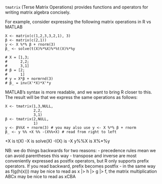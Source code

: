 `tmatrix` (Terse Matrix Operations) provides functions and operators for writing matrix algebra concisely.

For example, consider expressing the following matrix operations in R vs MATLAB

```
X <- matrix(c(1,2,3,3,2,1), 3)
β <- matrix(c(2,1))
y <- X %*% β + rnorm(3)
β_ <- solve(t(X)%*%X)%*%t(X)%*%y

# X = [1,3;
#      2,2;
#      3,1]
# β = [2;
#      1]
# y = X*β + normrnd(3)
# β_ = inv(X'*X)*X'*y
```

MATLAB's syntax is more readable, and we want to bring R closer to this.
The result will be that we express the same operations as follows:

```
X <- tmatrix(1,3,NULL,
             2,2,
			 3,1)
β <- tmatrix(2,NULL,
             1)
y <- β%%X + rnorm(3) # you may also use y <- X %*% β + rnorm
β_ <- y %% +X %% -(X%%+X) # read from right to left
```

+X is t(X)
-X is solve(X)
-I(X) is -X
y%%X is X%*%y

NB: we do things backwards for two reasons:
- precedence rules mean we can avoid parentheses this way
- transpose and inverse are most conveniently expressed as postfix operators, but R only supports prefix operators. If you read backward, prefix becomes postfix
- in the same way as f(g(h(x))) may be nice to read as x |> h |> g |> f, the matrix multiplication ABCx may be nice to read as xCBA

